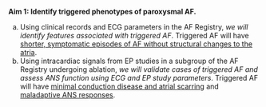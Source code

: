 __Aim 1: Identify triggered phenotypes of paroxysmal AF.__ 

a. Using clinical records and ECG parameters in the AF Registry, *we will identify features associated with triggered AF*. Triggered AF will have [shorter, symptomatic episodes of AF without structural changes to the atria]{.underline}.
a. Using intracardiac signals from EP studies in a subgroup of the AF Registry undergoing ablation, *we will validate cases of triggered AF and assess ANS function using ECG and EP study parameters*. Triggered AF will have [minimal conduction disease and atrial scarring]{.underline} and [maladaptive ANS responses]{.underline}.


